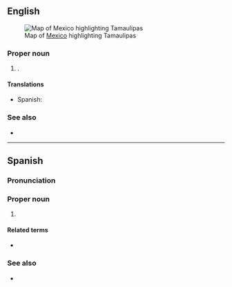 ==English==
[[File:Mexico map, MX-TAM.svg|thumb|Map of [[Mexico]] highlighting Tamaulipas]]

===Proper noun===
{{en-proper noun}}

# {{place|en|state|c/Mexico}}.

====Translations====
{{trans-top|state of Mexico}}
* Spanish: {{t+|es|Tamaulipas|m}}
{{trans-mid}}
{{trans-bottom}}

===See also===
* {{pedia}}

----

==Spanish==

===Pronunciation===
{{es-pr}}

===Proper noun===
{{es-proper noun|m}}

# {{place|es|state|c/Mexico}}

====Related terms====
* {{l|es|tamaulipeco}}

===See also===
* {{pedia|lang=es}}